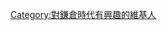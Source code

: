 {{Userbox
  |border-c = #000000
  |border-s = 1
  |id-c     = 
  |id-s     = 12
  |id-fc    = #003399
  |info-s   = 9
  |info-fc  = #008000
  |id       = [[File:Minamoto no Yoritomo.jpg|50px]]
  |info     = 這個用戶喜歡[[日本歷史]]，特別是[[鎌倉時代]]。
}}

[[Category:對鎌倉時代有興趣的維基人]]